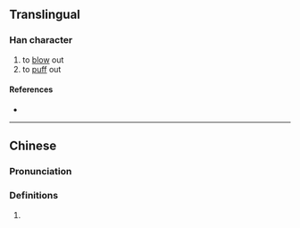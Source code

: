 {{also|噀}}
{{character info/new}}
==Translingual==

===Han character===
{{Han char|rn=85|rad=水|as=12|sn=15|four=37181|canj=ERUC|ids=⿰氵巽}}

# to [[blow]] out
# to [[puff]] out

====References====
* {{Han ref|kx=0649.170|dkj=18248|dj=1059.110|hdz=31750.010|uh=6F60|ud=28512|bh=BCF2|bd=48370}}

----

==Chinese==
{{zh-forms}}

===Pronunciation===
{{zh-pron
|m=xùn
|c=seon3
|mc=y
|oc=y
|ma=
|cat=v
}}

===Definitions===
{{zh-hanzi}}

# {{rfdef|lang=zh}}